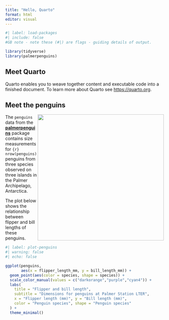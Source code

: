 ```yaml
---
title: "Hello, Quarto"
format: html
editor: visual
---
```


```r
#| label: load-packages
#| include: false
#GB note - note these (#|) are flags - guiding details of output. 

library(tidyverse)
library(palmerpenguins)
```

## Meet Quarto

Quarto enables you to weave together content and executable code into a finished document. To learn more about Quarto see <https://quarto.org>.

## Meet the penguins

![](https://raw.githubusercontent.com/quarto-dev/quarto-web/main/docs/get-started/hello/rstudio/lter_penguins.png){style="float:right;" fig-alt="Illustration of three species of Palmer Archipelago penguins: Chinstrap, Gentoo, and Adelie. Artwork by @allison_horst." width="401"}

The `penguins` data from the [**palmerpenguins**](https://allisonhorst.github.io/palmerpenguins "palmerpenguins R package") package contains size measurements for `{r} nrow(penguins)` penguins from three species observed on three islands in the Palmer Archipelago, Antarctica.

The plot below shows the relationship between flipper and bill lengths of these penguins.

```r
#| label: plot-penguins
#| warning: false
#| echo: false

ggplot(penguins, 
       aes(x = flipper_length_mm, y = bill_length_mm)) +
  geom_point(aes(color = species, shape = species)) +
  scale_color_manual(values = c("darkorange","purple","cyan4")) +
  labs(
    title = "Flipper and bill length",
    subtitle = "Dimensions for penguins at Palmer Station LTER",
    x = "Flipper length (mm)", y = "Bill length (mm)",
    color = "Penguin species", shape = "Penguin species"
  ) +
  theme_minimal()
```
